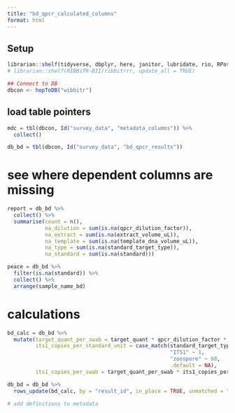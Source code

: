 ```yaml
---
title: "bd_qpcr_calculated_columns"
format: html
---
```


## Setup

```r
librarian::shelf(tidyverse, dbplyr, here, janitor, lubridate, rio, RPostgres, stringr, DBI, parsedate, uuid, hms, RIBBiTR-BII/ribbitrrr)
# librarian::shelf(RIBBiTR-BII/ribbitrrr, update_all = TRUE)

## Connect to DB
dbcon <- hopToDB("wibbitr")

```

## load table pointers

```r
mdc = tbl(dbcon, Id("survey_data", "metadata_columns")) %>%
  collect()

db_bd = tbl(dbcon, Id("survey_data", "bd_qpcr_results"))

```

# see where dependent columns are missing
```r
report = db_bd %>%
  collect() %>%
  summarise(count = n(),
            na_dilution = sum(is.na(qpcr_dilution_factor)),
            na_extract = sum(is.na(extract_volume_uL)),
            na_template = sum(is.na(template_dna_volume_uL)),
            na_type = sum(is.na(standard_target_type)),
            na_standard = sum(is.na(standard)))

peace = db_bd %>%
  filter(is.na(standard)) %>%
  collect() %>%
  arrange(sample_name_bd)


```

# calculations

```r
bd_calc = db_bd %>%
  mutate(target_quant_per_swab = target_quant * qpcr_dilution_factor * extract_volume_uL / template_dna_volume_uL,
         its1_copies_per_standard_unit = case_match(standard_target_type,
                                                    "ITS1" ~ 1,
                                                    "zoospore" ~ 60,
                                                    .default = NA),
         its1_copies_per_swab = target_quant_per_swab * its1_copies_per_standard_unit)

db_bd = db_bd %>%
  rows_update(bd_calc, by = "result_id", in_place = TRUE, unmatched = "ignore")

# add definitions to metadata
```